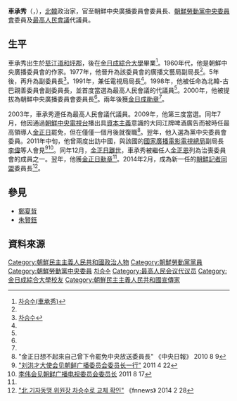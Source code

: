 {{noteTA
|G1=Country
|1=zh:北朝鮮; zh-cn:朝鲜; zh-tw:朝鮮; zh-hk:朝鮮; zh-sg:朝鲜;
}}

'''車承秀'''（{{lang|ko|차승수}}，{{bd|1940年||||}}），[[北韓|北韓]]政治家，官至朝鮮中央廣播委員會委員長、[[朝鮮勞動黨中央委員會|朝鮮勞動黨中央委員會]]委員及[[最高人民會議|最高人民會議]]代議員。

==生平==
車承秀出生於[[慈江道|慈江道]][[和坪郡|和坪郡]]，後在[[金日成綜合大學|金日成綜合大學]]畢業<ref name="cybernk">[http://www.cybernk.net/infoText/InfoHumanDetail.aspx?rightType=3&SearchSubject=null&SearchSubject=null&SearchAdminst=null&SearchAdminst=null&schword=&cp=2&mc=EJ0902&hid=EJ090200229862&direct=1&SearchSubject=null&SearchAdminst=null 차승수(車承秀)]</ref>。1960年代，他是朝鮮中央廣播委員會的作家。1977年，他晉升為該委員會的廣播文藝局副局長<ref name="cybernk"/>。5年後，再升為副委員長<ref name="unibook">[http://unibook.unikorea.go.kr/?sub_num=54&state=view&idx=630&sty=T&ste=%25C2%25F7%25BD%25C2%25BC%25F6 차승수]</ref>。1991年，兼任電視局局長<ref name="unibook"/>。1998年，他被任命為北韓-古巴親善委員會副委員長，並首度當選為最高人民會議的代議員<ref name="unibook"/>。2000年，他被提拔為朝鮮中央廣播委員會委員長<ref name="unibook"/>。兩年後獲[[金日成勛章|金日成勛章]]<ref name="cybernk"/>。

2003年，車承秀連任為最高人民會議代議員。2009年，他第三度當選。同年7月，他因通過[[朝鮮中央電視台|朝鮮中央電視台]]播出具[[資本主義|資本主義]]意識的大同江牌啤酒廣告而被時任最高領導人[[金正日|金正日]]罷免，但在僅僅一個月後就復職<ref>"金正日想不起來自己曾下令罷免中央放送委員長" 《中央日報》 2010 8 9</ref>。翌年，他入選為黨中央委員會委員。2011年中旬，他曾兩度出訪中國，與該國的[[國家廣播電影電視總局|國家廣播電影電視總局]]副局長[[李伟_(1958年)|李偉]]等人會見<ref>[http://kp.china-embassy.org/chn/zxxx/t817342.htm "刘洪才大使会见朝鲜广播委员会委员长一行"] 2011 4 22</ref><ref>[http://www.sarft.gov.cn/articles/2011/08/17/20110817155851450632.html 李伟会见朝鲜广播电视委员会委员长]{{dead link|date=2018年4月 |bot=InternetArchiveBot |fix-attempted=yes }} 2011 8 17</ref>。同年12月，[[金正日之死|金正日離世]]，車承秀被繼任人[[金正恩|金正恩]]列為治喪委員會的成員之一。翌年，他獲[[金正日勳章|金正日勳章]]<ref name="unibook"/>。2014年2月，成為新一任的[[朝鮮記者同盟|朝鮮記者同盟]]委員長<ref>[http://www.fnnews.com/view?ra=Sent0801m_View&corp=fnnews&arcid=14022815070064&cDateYear=2014&cDateMonth=02&cDateDay=28 "北 기자동맹 위원장 차승수로 교체 확인"] 《fnnews》 2014 2 28</ref>。

==參見==
*[[鄭夏哲|鄭夏哲]]
*[[朱賢鈺|朱賢鈺]]

==資料來源==
{{reflist}}


[[Category:朝鮮民主主義人民共和國政治人物|Category:朝鮮民主主義人民共和國政治人物]]
[[Category:朝鮮勞動黨黨員|Category:朝鮮勞動黨黨員]]
[[Category:朝鮮勞動黨中央委員|Category:朝鮮勞動黨中央委員]]
[[Category:慈江道出身人物|차승수]]
[[Category:最高人民会议代议员|Category:最高人民会议代议员]]
[[Category:金日成綜合大學校友|Category:金日成綜合大學校友]]
[[Category:朝鮮民主主義人民共和國宣傳家|Category:朝鮮民主主義人民共和國宣傳家]]
